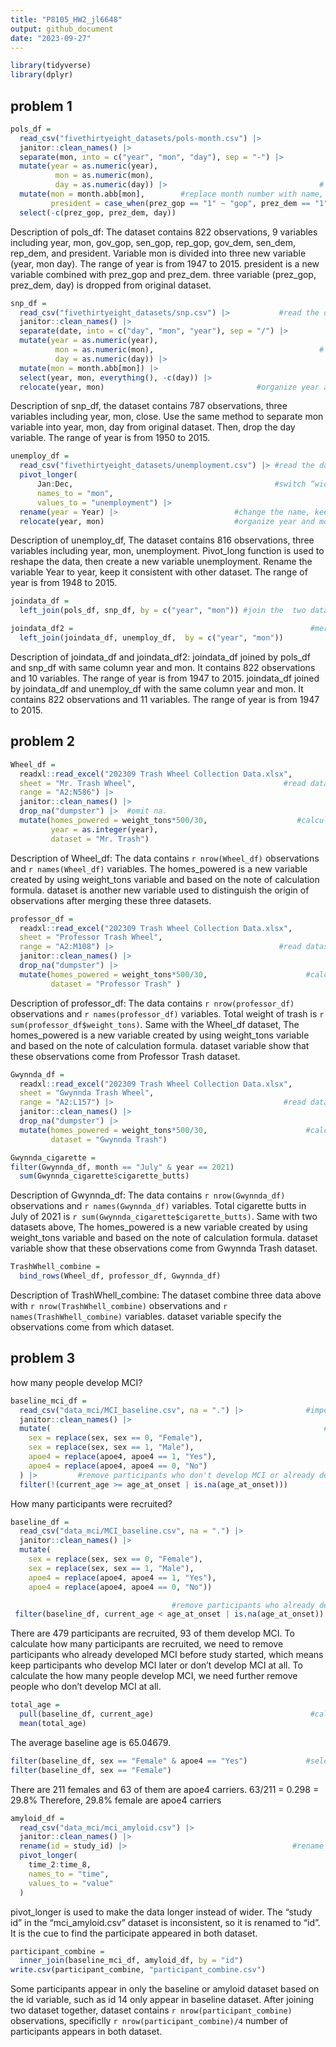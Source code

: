 ```yaml
---
title: "P8105_HW2_jl6648"
output: github_document
date: "2023-09-27"
---
```


```r
library(tidyverse)
library(dplyr)
```

## problem 1
```r
pols_df = 
  read_csv("fivethirtyeight_datasets/pols-month.csv") |>                #read dataset and clean names 
  janitor::clean_names() |> 
  separate(mon, into = c("year", "mon", "day"), sep = "-") |>            #separate the month variable
  mutate(year = as.numeric(year),  
          mon = as.numeric(mon), 
          day = as.numeric(day)) |>                                  # change new variables to numeric 
  mutate(mon = month.abb[mon],        #replace month number with name, create a new variable president
         president = case_when(prez_gop == "1" ~ "gop", prez_dem == "1" ~ "dem")) |> 
  select(-c(prez_gop, prez_dem, day))                                                  # drop variable 
```

Description of pols_df:
The dataset contains 822 observations, 9 variables including year, mon, gov_gop, sen_gop, rep_gop, gov_dem, sen_dem, rep_dem, and president. Variable mon is divided into three new variable (year, mon day). The range of year is from 1947 to 2015. president is a new variable combined with prez_gop and prez_dem. three variable (prez_gop, prez_dem, day) is dropped from original dataset. 

```r
snp_df =
  read_csv("fivethirtyeight_datasets/snp.csv") |>           #read the dataset and clean variable names.
  janitor::clean_names() |>
  separate(date, into = c("day", "mon", "year"), sep = "/") |>            #separate the month variable
  mutate(year = as.numeric(year), 
          mon = as.numeric(mon),                                     # change new variables to numeric 
          day = as.numeric(day)) |>
  mutate(mon = month.abb[mon]) |>                                      #replace month number with name
  select(year, mon, everything(), -c(day)) |>                                         # select columns 
  relocate(year, mon)                                  #organize year and month as the leading columns
```

Description of snp_df,
the dataset contains 787 observations, three variables including year, mon, close. Use the same method to separate mon variable into year, mon, day from original dataset. Then, drop the day variable. The range of year is from 1950 to 2015. 

```r
unemploy_df =
  read_csv("fivethirtyeight_datasets/unemployment.csv") |> #read the dataset and clean variable names.
  pivot_longer( 
      Jan:Dec,                                             #switch “wide” to “long” format
      names_to = "mon",
      values_to = "unemployment") |>
  rename(year = Year) |>                          #change the name, keep consistent with other dataset
  relocate(year, mon)                             #organize year and month as the leading columns
```

Description of unemploy_df,
The dataset contains 816 observations, three variables including year, mon, unemployment. Pivot_long function is used to reshape the data, then create a new variable unemployment. Rename the variable Year to year, keep it consistent with other dataset. The range of year is from 1948 to 2015.  

```r
joindata_df =
  left_join(pols_df, snp_df, by = c("year", "mon")) #join the  two datasets by same column "year"&"mon"

joindata_df2 =                                                     #merging unemploy_df into the result
  left_join(joindata_df, unemploy_df,  by = c("year", "mon"))
```

Description of joindata_df and joindata_df2:
joindata_df joined by pols_df and snp_df with same column year and mon. It contains 822 observations and 10 variables. The range of year is from 1947 to 2015. 
joindata_df joined by joindata_df and unemploy_df with the same column year and mon. It contains 822 observations and 11 variables. The range of year is from 1947 to 2015.

## problem 2 

```r
Wheel_df =
  readxl::read_excel("202309 Trash Wheel Collection Data.xlsx", 
  sheet = "Mr. Trash Wheel",                                 #read dataset with correct sheet and range
  range = "A2:N586") |>
  janitor::clean_names() |>                                                               #clean names 
  drop_na("dumpster") |>  #omit na. 
  mutate(homes_powered = weight_tons*500/30,                    #calculate the homes_powered variable 
         year = as.integer(year), 
         dataset = "Mr. Trash")                                                  #specify the dataset 
```

Description of Wheel_df:
The data contains `r nrow(Wheel_df)` observations and `r names(Wheel_df)` variables. The homes_powered is a new variable created by using weight_tons variable and based on the note of calculation formula. dataset is another new variable used to distinguish the origin of observations after merging these three datasets. 

```r
professor_df =
  readxl::read_excel("202309 Trash Wheel Collection Data.xlsx",
  sheet = "Professor Trash Wheel",
  range = "A2:M108") |>                                     #read dataset with correct sheet and range
  janitor::clean_names() |>                                                               #clean names 
  drop_na("dumpster") |>
  mutate(homes_powered = weight_tons*500/30,                      #calculate the homes_powered variable
         dataset = "Professor Trash" )                                            #specify the dataset
```

Description of professor_df:
The data contains `r nrow(professor_df)` observations and `r names(professor_df)` variables. Total weight of trash is `r sum(professor_df$weight_tons)`. Same with the Wheel_df dataset, The homes_powered is a new variable created by using weight_tons variable and based on the note of calculation formula. dataset variable show that these observations come from Professor Trash dataset. 

```r
Gwynnda_df =
  readxl::read_excel("202309 Trash Wheel Collection Data.xlsx",
  sheet = "Gwynnda Trash Wheel",
  range = "A2:L157") |>                                      #read dataset with correct sheet and range
  janitor::clean_names() |>                                                               #clean names 
  drop_na("dumpster") |>
  mutate(homes_powered = weight_tons*500/30,                      #calculate the homes_powered variable
         dataset = "Gwynnda Trash")                                               #specify the dataset
```

```r
Gwynnda_cigarette =
filter(Gwynnda_df, month == "July" & year == 2021) 
  sum(Gwynnda_cigarette$cigarette_butts)
```

Description of Gwynnda_df:
The data contains `r nrow(Gwynnda_df)` observations and `r names(Gwynnda_df)` variables. Total cigarette butts in July of 2021 is `r sum(Gwynnda_cigarette$cigarette_butts)`. Same with two datasets above, The homes_powered is a new variable created by using weight_tons variable and based on the note of calculation formula. dataset variable show that these observations come from Gwynnda Trash dataset. 

```r
TrashWhell_combine =
  bind_rows(Wheel_df, professor_df, Gwynnda_df)                                 #combine these dataset 
```

Description of TrashWhell_combine:
The dataset combine three data above with `r nrow(TrashWhell_combine)` observations and `r names(TrashWhell_combine)` variables. dataset variable specify the observations come from which dataset. 

## problem 3

how many people develop MCI?
```r
baseline_mci_df =
  read_csv("data_mci/MCI_baseline.csv", na = ".") |>              #import the dataset, read . as NA
  janitor::clean_names() |>                                                             #clean names 
  mutate(                                                             #mutate sex and apoe4 variable 
    sex = replace(sex, sex == 0, "Female"),
    sex = replace(sex, sex == 1, "Male"),
    apoe4 = replace(apoe4, apoe4 == 1, "Yes"),
    apoe4 = replace(apoe4, apoe4 == 0, "No")
  ) |>         #remove participants who don't develop MCI or already developed MCI before study started
  filter(!(current_age >= age_at_onset | is.na(age_at_onset)))
```

How many participants were recruited?
```r
baseline_df =
  read_csv("data_mci/MCI_baseline.csv", na = ".") |>                         #same as previous chunk 
  janitor::clean_names() |>
  mutate(
    sex = replace(sex, sex == 0, "Female"),
    sex = replace(sex, sex == 1, "Male"),
    apoe4 = replace(apoe4, apoe4 == 1, "Yes"),
    apoe4 = replace(apoe4, apoe4 == 0, "No")) 

                                    #remove participants who already developed MCI before study started
 filter(baseline_df, current_age < age_at_onset | is.na(age_at_onset))
```

There are 479 participants are recruited, 93 of them develop MCI. To calculate how many  participants are recruited, we need to remove participants who already developed MCI before study started, which means keep participants who develop MCI later or don't develop MCI at all. To calculate the how many people develop MCI, we need further remove people who don't develop MCI at all. 

```r
total_age =
  pull(baseline_df, current_age)                                   #calculate the mean of baseline age
  mean(total_age)
```

The average baseline age is 65.04679. 

```r
filter(baseline_df, sex == "Female" & apoe4 == "Yes")             #select females who are apoe4 carrier
filter(baseline_df, sex == "Female")                                                     #select female
```

There are 211 females and 63 of them are apoe4 carriers. 63/211 = 0.298 = 29.8% Therefore, 29.8% female are  apoe4 carriers

```r
amyloid_df =
  read_csv("data_mci/mci_amyloid.csv") |>                                             #import dataset 
  janitor::clean_names() |>
  rename(id = study_id) |>                                     #rename to make the variable consistent
  pivot_longer(
    time_2:time_8,                                                            #make the dataset longer 
    names_to = "time",
    values_to = "value"
  )
```

pivot_longer is used to make the data longer instead of wider. The "study id" in the "mci_amyloid.csv" dataset is inconsistent, so it is renamed to "id". It is the cue to find the participate appeared in both dataset. 
```r
participant_combine =
  inner_join(baseline_mci_df, amyloid_df, by = "id")                          #join two datasets by id 
write.csv(participant_combine, "participant_combine.csv")                             #export the data
```

Some participants appear in only the baseline or amyloid dataset based on the id variable, such as id 14 only appear in baseline dataset. After joining two dataset together, dataset contains `r nrow(participant_combine)` observations, specificlly `r nrow(participant_combine)/4` number of participants appears in both dataset. 